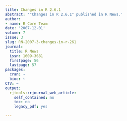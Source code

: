 ```yaml
---
title: Changes in R 2.6.1
abstract: '"Changes in R 2.6.1" published in R News.'
author:
- name: R Core Team
date: '2007-12-01'
volume: 7
issue: 3
slug: RN-2007-3-changes-in-r-261
journal:
  title: R News
  issn: 1609-3631
  firstpage: 56
  lastpage: 57
packages:
  cran: ~
  bioc: ~
CTV: ~
output:
  rjtools::rjournal_web_article:
    self_contained: no
    toc: no
    legacy_pdf: yes

---
```

